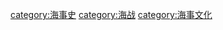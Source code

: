{{catmore|私掠}}

[[category:海事史|category:海事史]]
[[category:海战|category:海战]]
[[category:海事文化|category:海事文化]]